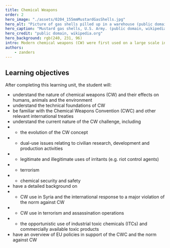 ```yaml
---
title: Chemical Weapons
order: 2
hero_image: "./assets/0204_155mmMustardGasShells.jpg"
hero_alt: "Picture of gas shells pilled up in a warehouse (public domain https://en.wikipedia.org/wiki/File:155mmMustardGasShells.jpg)"
hero_caption: "Mustard gas shells, U.S. Army. (public domain, wikipedia.org)"
hero_credit: "public domain, wikipedia.org"
hero_background: rgb(240, 231, 96)
intro: Modern chemical weapons (CW) were first used on a large scale in 1915 and became a prominent feature in the battles of World War I. Chemical weapons were the product of scientific advances, technological developments and industrialisation. The efforts to prohibit their use in war began as early as 1899 but accelerated after the Armistice of 1918. Today, the 1993 Chemical Weapons Convention (CWC) is the strongest ban on CW development, production, stockpiling and use in force. However, since the mid-1990s, new ways of using toxic agents have emerged, including in terrorism, crime and assassination operations. From 2013 on, chemical warfare also returned to the forefront in the Syrian civil war, with CW use attributed to government military forces and the Islamic State in Iraq and the Levant (ISIL). Although all CW declared under the CWC have now been destroyed, the problem of CW has not completely disappeared. New scientific and technological developments challenge the prohibition because they may allow new types of toxic agents, production methods or dissemination methods, in which new categories of actors may acquire an interest. This learning unit introduces you to the history of CW use, the different types of agents, and the efforts to outlaw their manufacture, possession and use under any circumstances. It also discusses the various challenges to the norm against CW and the efforts to strengthen that norm in view of evolving threats and challenges.
authors:
    - zanders
---
```


## Learning objectives

After completing this learning unit, the student will:
- understand the nature of chemical weapons (CW) and their effects on humans, animals and the environment
- understand the technical foundations of CW
- be familiar with the Chemical Weapons Convention (CWC) and other relevant international treaties
- understand the current nature of the CW challenge, including
- - the evolution of the CW concept
- - dual-use issues relating to civilian research, development and production activities
- - legitimate and illegitimate uses of irritants (e.g. riot control agents)
- - terrorism
- - chemical security and safety
- have a detailed background on
- - CW use in Syria and the international response to a major violation of the norm against CW
- - CW use in terrorism and assassination operations
- - the opportunistic use of industrial toxic chemicals (ITCs) and commercially available toxic products
- have an overview of EU policies in support of the CWC and the norm against CW
